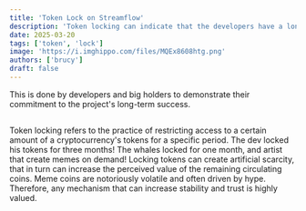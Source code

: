 ```yaml
---
title: 'Token Lock on Streamflow'
description: 'Token locking can indicate that the developers have a long-term vision for the project and are not simply trying to make a quick profit.'
date: 2025-03-20
tags: ['token', 'lock']
image: 'https://i.imghippo.com/files/MQEx8608htg.png'
authors: ['brucy']
draft: false
---
```


This is done by developers and big holders to demonstrate their commitment to the project's long-term success.

## 

Token locking refers to the practice of restricting access to a certain amount of a cryptocurrency's tokens for a specific period.
The dev locked his tokens for three months! The whales locked for one month, and artist that create memes on demand!
Locking tokens can create artificial scarcity, that in turn can increase the perceived value of the remaining circulating coins.
Meme coins are notoriously volatile and often driven by hype. Therefore, any mechanism that can increase stability and trust is highly valued.
